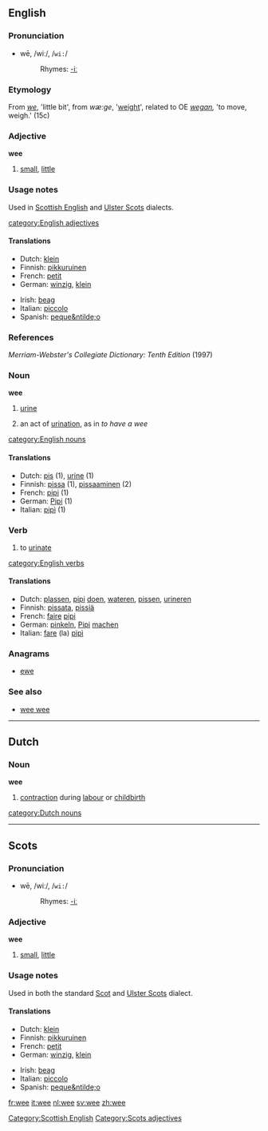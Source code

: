 ==English==

===Pronunciation===
*wē, /wiː/, /<tt>wi:</tt>/
*:Rhymes: [[Rhymes:English:-iː|-iː]]

===Etymology===
From {{ME.}} ''[[we]]'', 'little bit', from {{OE.}}  ''wæ:ge'', '[[weight]]', related to OE ''[[wegan]],'' 'to move, weigh.' (15c)

===Adjective===
'''wee'''

# [[small]], [[little]]

===Usage notes===
Used in [[w:Scottish_English|Scottish English]] and [[w:Ulster_Scots|Ulster Scots]] dialects.

[[category:English adjectives]]
[[Category:Scottish English]]

====Translations====
{{top}}
*Dutch: [[klein]]
*Finnish: [[pikkuruinen]]
*French: [[petit]]
*German: [[winzig]], [[klein]]
{{mid}}
*Irish: [[beag]]
*Italian: [[piccolo]]
*Spanish: [[peque&ntilde;o]]
{{bottom}}

===References===
''Merriam-Webster's Collegiate Dictionary: Tenth Edition'' (1997)

===Noun===
'''wee'''

# {{cattag|colloquial|uncountable}} [[urine]]
# {{cattag|colloquial}} an act of [[urination]], as in ''to have a wee'' 

[[category:English nouns]]

====Translations====
{{top}}
*Dutch: [[pis]] {{m}} (1), [[urine]] {{f}} (1)
*Finnish: [[pissa]] (1), [[pissaaminen]] (2)
*French: [[pipi]] {{m}} (1)
*German: [[Pipi]] {{n}} (1)
*Italian: [[pipì]] {{f}} (1)
{{bottom}}

===Verb===
{{en-verb|wees|weeing|weed|weed}}

# {{colloquial}} to [[urinate]]

[[category:English verbs]]

====Translations====
{{top}}
*Dutch: [[plassen]], [[pipi]] [[doen]], [[wateren]], [[pissen]], [[urineren]]
*Finnish: [[pissata]], [[pissiä]]
*French: [[faire]] [[pipi]]
*German: [[pinkeln]], [[Pipi]] [[machen]]
*Italian: [[fare]] (la) [[pipì]]
{{bottom}}
===Anagrams===
*[[ewe]]

===See also===
*[[wee wee]]

----

==Dutch==

===Noun===
'''wee''' {{f}}

# [[contraction]] during [[labour]] or [[childbirth]]

[[category:Dutch nouns]]

----

==Scots==

===Pronunciation===
*wē, /wiː/, /<tt>wi:</tt>/
*:Rhymes: [[Rhymes:English:-iː|-iː]]

===Adjective===
'''wee'''

# [[small]], [[little]]

===Usage notes===
Used in both the standard [[Scot]] and [[Ulster Scots]] dialect.

====Translations====
{{top}}
*Dutch: [[klein]]
*Finnish: [[pikkuruinen]]
*French: [[petit]]
*German: [[winzig]], [[klein]]
{{mid}}
*Irish: [[beag]]
*Italian: [[piccolo]]
*Spanish: [[peque&ntilde;o]]
{{bottom}}

[[Category:Scots adjectives]]

[[fr:wee]]
[[it:wee]]
[[nl:wee]]
[[sv:wee]]
[[zh:wee]]
